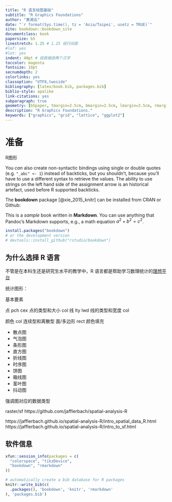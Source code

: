 ```yaml
--- 
title: "R 语言绘图基础"
subtitle: "R Graphics Foundations"
author: "黄湘云"
date: "`r format(Sys.time(), tz = 'Asia/Taipei', usetz = TRUE)`"
site: bookdown::bookdown_site
documentclass: book
papersize: b5
linestretch: 1.25 # 1.25 倍行间距
#lof: yes
#lot: yes
indent: 40pt # 段首缩进两个汉字
toccolor: magenta
fontsize: 10pt
secnumdepth: 2
colorlinks: yes
classoption: "UTF8,twoside"
bibliography: [latex/book.bib, packages.bib]
biblio-style: apalike
link-citations: yes
subparagraph: true
geometry: [b5paper, tmargin=2.5cm, bmargin=2.5cm, lmargin=3.5cm, rmargin=2.5cm]
description: "R Graphics Foundations."
keywords: ["graphics", "grid", "lattice", "ggplot2"]
---
```


\mainmatter

# 准备 {#prerequisites}
\index{bookdown}
\index{knitr}
\index{pandoc}

[R图形]{.todo}

::: sidebar
You _can_ also create non-syntactic bindings using single or double quotes (e.g. `"_abc" <- 1`) instead of backticks, but you shouldn't, because you'll have to use a different syntax to retrieve the values. The ability to use strings on the left hand side of the assignment arrow is an historical artefact, used before R supported backticks.
:::

The **bookdown** package [@xie_2015_knitr] can be installed from CRAN or Github:

::: base
This is a _sample_ book written in **Markdown**. You can use anything that Pandoc's Markdown supports, e.g., a math equation $a^2 + b^2 = c^2$.
:::

```r
install.packages("bookdown")
# or the development version
# devtools::install_github("rstudio/bookdown")
```

## 为什么选择 R 语言

不管是在本科生还是研究生水平的教学中，R 语言都是帮助学习数理统计的[理想平台][why-r]

[why-r]: https://www.ejwagenmakers.com/misc/HortonEtAl2004.pdf

统计图形：

基本要素

点 pch cex 点的类型和大小  col 
线 lty lwd 线的类型和宽度  col 

颜色 col 连续型和离散型
面/多边形 rect 颜色填充

- 散点图
- 气泡图
- 条形图
- 直方图
- 折线图
- 时序图
- 饼图
- 箱线图
- 茎叶图
- 抖动图



强调图对应的数据类型

raster/sf https://github.com/jafflerbach/spatial-analysis-R

https://jafflerbach.github.io/spatial-analysis-R/intro_spatial_data_R.html
https://jafflerbach.github.io/spatial-analysis-R/intro_to_sf.html




## 软件信息 {#softwares-rsession-info}

```r
xfun::session_info(packages = c(
  "colorspace", "tikzDevice",
  "bookdown", "rmarkdown"
))
```


```r
# automatically create a bib database for R packages
knitr::write_bib(c(
  .packages(), 'bookdown', 'knitr', 'rmarkdown'
), 'packages.bib')
```

